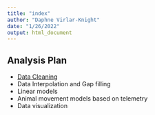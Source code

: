 ```yaml
---
title: "index"
author: "Daphne Virlar-Knight"
date: "1/26/2022"
output: html_document
---
```


## Analysis Plan

  -   [Data Cleaning](Data-Cleaning-Exercise.html)
  -   Data Interpolation and Gap filling
  -   Linear models
  -   Animal movement models based on telemetry
  -   Data visualization